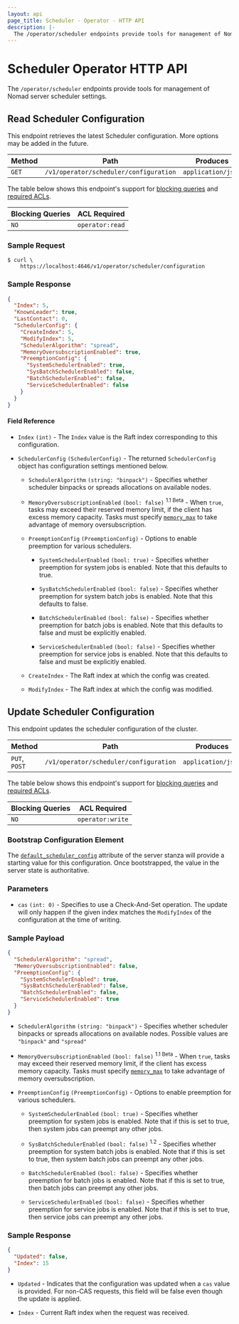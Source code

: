 ```yaml
---
layout: api
page_title: Scheduler - Operator - HTTP API
description: |-
  The /operator/scheduler endpoints provide tools for management of Nomad server scheduler settings.
---
```


# Scheduler Operator HTTP API

The `/operator/scheduler` endpoints provide tools for management of Nomad server scheduler settings.

## Read Scheduler Configuration

This endpoint retrieves the latest Scheduler configuration. More options may be added in
the future.

| Method | Path                                   | Produces           |
| ------ | -------------------------------------- | ------------------ |
| `GET`  | `/v1/operator/scheduler/configuration` | `application/json` |

The table below shows this endpoint's support for
[blocking queries](/api-docs#blocking-queries) and
[required ACLs](/api-docs#acls).

| Blocking Queries | ACL Required    |
| ---------------- | --------------- |
| `NO`             | `operator:read` |

### Sample Request

```shell-session
$ curl \
    https://localhost:4646/v1/operator/scheduler/configuration
```

### Sample Response

```json
{
  "Index": 5,
  "KnownLeader": true,
  "LastContact": 0,
  "SchedulerConfig": {
    "CreateIndex": 5,
    "ModifyIndex": 5,
    "SchedulerAlgorithm": "spread",
    "MemoryOversubscriptionEnabled": true,
    "PreemptionConfig": {
      "SystemSchedulerEnabled": true,
      "SysBatchSchedulerEnabled": false,
      "BatchSchedulerEnabled": false,
      "ServiceSchedulerEnabled": false
    }
  }
}
```

#### Field Reference

- `Index` `(int)` - The `Index` value is the Raft index corresponding to this
  configuration.

- `SchedulerConfig` `(SchedulerConfig)` - The returned `SchedulerConfig` object has configuration
  settings mentioned below.

  - `SchedulerAlgorithm` `(string: "binpack")` - Specifies whether scheduler binpacks or spreads allocations on available nodes.

  - `MemoryOversubscriptionEnabled` `(bool: false)` <sup>1.1 Beta</sup> - When `true`, tasks may exceed their reserved memory limit, if the client has excess memory capacity. Tasks must specify [`memory_max`](/docs/job-specification/resources#memory_max) to take advantage of memory oversubscription.

  - `PreemptionConfig` `(PreemptionConfig)` - Options to enable preemption for various schedulers.

    - `SystemSchedulerEnabled` `(bool: true)` - Specifies whether preemption for system jobs is enabled. Note that
      this defaults to true.

    - `SysBatchSchedulerEnabled` `(bool: false)` - Specifies whether preemption for system batch jobs is enabled. Note that
      this defaults to false.

    - `BatchSchedulerEnabled` `(bool: false)` - Specifies whether preemption for batch jobs is enabled. Note that
      this defaults to false and must be explicitly enabled.

    - `ServiceSchedulerEnabled` `(bool: false)` - Specifies whether preemption for service jobs is enabled. Note that
      this defaults to false and must be explicitly enabled.

  - `CreateIndex` - The Raft index at which the config was created.
  - `ModifyIndex` - The Raft index at which the config was modified.

## Update Scheduler Configuration

This endpoint updates the scheduler configuration of the cluster.

| Method        | Path                                   | Produces           |
| ------------- | -------------------------------------- | ------------------ |
| `PUT`, `POST` | `/v1/operator/scheduler/configuration` | `application/json` |

The table below shows this endpoint's support for
[blocking queries](/api-docs#blocking-queries) and
[required ACLs](/api-docs#acls).

| Blocking Queries | ACL Required     |
| ---------------- | ---------------- |
| `NO`             | `operator:write` |

### Bootstrap Configuration Element

The [`default_scheduler_config`][] attribute of the server stanza will provide a
starting value for this configuration. Once bootstrapped, the value in the
server state is authoritative.

### Parameters

- `cas` `(int: 0)` - Specifies to use a Check-And-Set operation. The update will
  only happen if the given index matches the `ModifyIndex` of the configuration
  at the time of writing.

### Sample Payload

```json
{
  "SchedulerAlgorithm": "spread",
  "MemoryOversubscriptionEnabled": false,
  "PreemptionConfig": {
    "SystemSchedulerEnabled": true,
    "SysBatchSchedulerEnabled": false,
    "BatchSchedulerEnabled": false,
    "ServiceSchedulerEnabled": true
  }
}
```

- `SchedulerAlgorithm` `(string: "binpack")` - Specifies whether scheduler
  binpacks or spreads allocations on available nodes. Possible values are
  `"binpack"` and `"spread"`

- `MemoryOversubscriptionEnabled` `(bool: false)` <sup>1.1 Beta</sup> - When `true`, tasks may exceed their reserved memory limit, if the client has excess memory capacity. Tasks must specify [`memory_max`](/docs/job-specification/resources#memory_max) to take advantage of memory oversubscription.

- `PreemptionConfig` `(PreemptionConfig)` - Options to enable preemption for
  various schedulers.

  - `SystemSchedulerEnabled` `(bool: true)` - Specifies whether preemption for
    system jobs is enabled. Note that if this is set to true, then system jobs
    can preempt any other jobs.
    
  - `SysBatchSchedulerEnabled` `(bool: false)` <sup>1.2</sup> - Specifies 
    whether preemption for system batch jobs is enabled. Note that if this is 
    set to true, then system batch jobs can preempt any other jobs.

  - `BatchSchedulerEnabled` `(bool: false)` - Specifies
    whether preemption for batch jobs is enabled. Note that if this is set to
    true, then batch jobs can preempt any other jobs.

  - `ServiceSchedulerEnabled` `(bool: false)` - Specifies
    whether preemption for service jobs is enabled. Note that if this is set to
    true, then service jobs can preempt any other jobs.

### Sample Response

```json
{
  "Updated": false,
  "Index": 15
}
```

- `Updated` - Indicates that the configuration was updated when a `cas` value is
  provided. For non-CAS requests, this field will be false even though the
  update is applied.

- `Index` - Current Raft index when the request was received.

[`default_scheduler_config`]: /docs/configuration/server#default_scheduler_config
